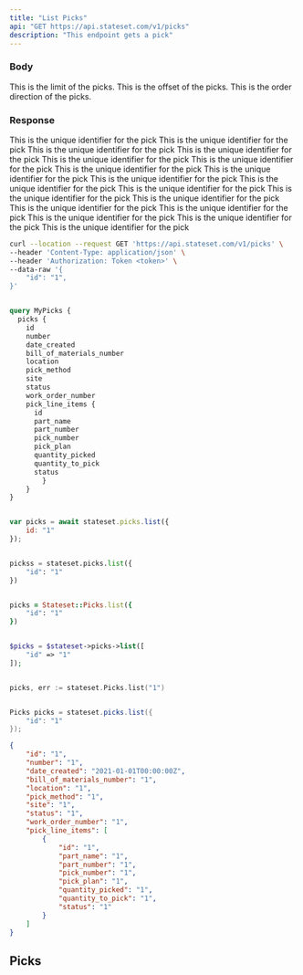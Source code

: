 ```yaml
---
title: "List Picks"
api: "GET https://api.stateset.com/v1/picks"
description: "This endpoint gets a pick"
---
```


### Body

<ParamField body="limit" required="true" type="string">
  This is the limit of the picks.
</ParamField>

<ParamField body="offset" required="true"  type="string">
  This is the offset of the picks.
</ParamField>

<ParamField body="order_direction" required="true" type="string">
  This is the order direction of the picks.
</ParamField>

### Response

<ResponseField name="id" type="string">
  This is the unique identifier for the pick
</ResponseField>

<ResponseField name="number" type="string">
  This is the unique identifier for the pick
</ResponseField>

<ResponseField name="date_created" type="string">
  This is the unique identifier for the pick
</ResponseField>

<ResponseField name="bill_of_materials_number" type="string">
  This is the unique identifier for the pick
</ResponseField>

<ResponseField name="location" type="string">
  This is the unique identifier for the pick
</ResponseField>

<ResponseField name="pick_method" type="string">
  This is the unique identifier for the pick
</ResponseField>

<ResponseField name="site" type="string">
  This is the unique identifier for the pick
</ResponseField>

<ResponseField name="status" type="string">
  This is the unique identifier for the pick
</ResponseField>

<ResponseField name="work_order_number" type="string">
  This is the unique identifier for the pick
</ResponseField>

<ResponseField name="pick_line_items" type="string">
  This is the unique identifier for the pick

<Expandable title="Show child attributes">

<ResponseField name="id" type="string">
  This is the unique identifier for the pick
</ResponseField>

<ResponseField name="part_name" type="string">
  This is the unique identifier for the pick
</ResponseField>

<ResponseField name="part_number" type="string">
  This is the unique identifier for the pick
</ResponseField>

<ResponseField name="pick_number" type="string">
  This is the unique identifier for the pick
</ResponseField>

<ResponseField name="pick_plan" type="string">
  This is the unique identifier for the pick
</ResponseField>

<ResponseField name="quantity_picked" type="string">
  This is the unique identifier for the pick
</ResponseField>

<ResponseField name="quantity_to_pick" type="string">
  This is the unique identifier for the pick
</ResponseField>

<ResponseField name="status" type="string">
  This is the unique identifier for the pick
</ResponseField>

</Expandable>

</ResponseField>

<RequestExample>

```bash cURL
curl --location --request GET 'https://api.stateset.com/v1/picks' \
--header 'Content-Type: application/json' \
--header 'Authorization: Token <token>' \
--data-raw '{
    "id": "1",
}'
```

```graphQL GraphQL

query MyPicks {
  picks {
    id
    number
    date_created
    bill_of_materials_number
    location
    pick_method
    site
    status
    work_order_number
    pick_line_items {
      id
      part_name
      part_number
      pick_number
      pick_plan
      quantity_picked
      quantity_to_pick
      status
        }
    }
}

```

```javascript Node.js

var picks = await stateset.picks.list({
    id: "1"
});

```

```python Python

pickss = stateset.picks.list({
    "id": "1"
})

```

```ruby Ruby

picks = Stateset::Picks.list({
    "id": "1"
})

```

```php PHP

$picks = $stateset->picks->list([
    "id" => "1"
]);

```

```go Go

picks, err := stateset.Picks.list("1")

```

```java Java

Picks picks = stateset.picks.list({
    "id": "1"
});

```

</RequestExample>

<ResponseExample>

```json Response
{
    "id": "1",
    "number": "1",
    "date_created": "2021-01-01T00:00:00Z",
    "bill_of_materials_number": "1",
    "location": "1",
    "pick_method": "1",
    "site": "1",
    "status": "1",
    "work_order_number": "1",
    "pick_line_items": [
        {
            "id": "1",
            "part_name": "1",
            "part_number": "1",
            "pick_number": "1",
            "pick_plan": "1",
            "quantity_picked": "1",
            "quantity_to_pick": "1",
            "status": "1"
        }
    ]
}
```

</ResponseExample>

## Picks
